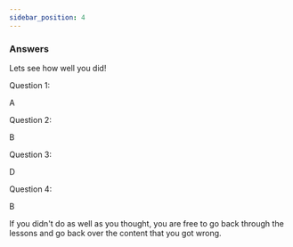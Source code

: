 ```yaml
---
sidebar_position: 4
---
```


### Answers

Lets see how well you did!


Question 1:

A 

Question 2:

B

Question 3:

D

Question 4:

B


If you didn't do as well as you thought, you are free to go back through the lessons and go back over the content that you got wrong.
